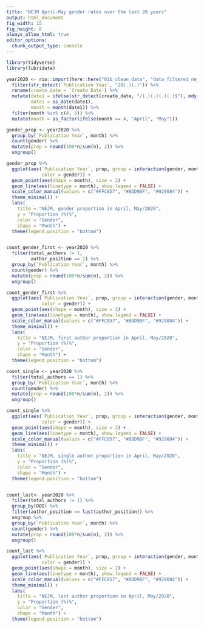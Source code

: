 ```yaml
---
title: "NEJM April-May gender rates over the last 20 years"
output: html_document
fig_width: 15
fig_height: 8 
always_allow_html: true
editor_options: 
  chunk_output_type: console
---
```

```r
library(tidyverse)
library(lubridate)

year2020 <- rio::import(here::here("01b_clean_data", "data_filtered_nejm.Rda")) %>% 
  filter(str_detect(`Publication Year`, "20(.)(.)")) %>% 
  rename(create_date = `Create Date`) %>% 
  mutate(date1 = ifelse(str_detect(create_date, "/(.)(.)(.)(.)$"), mdy(create_date), ymd(create_date)),
         date1 = as_date(date1),
         month = month(date1)) %>% 
  filter(month %in% c(4, 5)) %>% 
  mutate(month = as_factor(ifelse(month == 4, "April", "May")))

gender_prop <- year2020 %>% 
  group_by(`Publication Year`, month) %>% 
  count(gender) %>% 
  mutate(prop = round(100*n/sum(n), 2)) %>% 
  ungroup()

gender_prop %>% 
  ggplot(aes(`Publication Year`, prop, group = interaction(gender, month),
             color = gender)) +
  geom_point(aes(shape = month), size = 2) + 
  geom_line(aes(linetype = month), show.legend = FALSE) +
  scale_color_manual(values = c("#FFC857", "#BDD9BF", "#929084")) +
  theme_minimal() +
  labs(
    title = "NEJM, gender proportion in April, May/2020",
    y = "Proportion (%)%",
    color = "Gender",
    shape = "Month") +
  theme(legend.position = "bottom")


count_gender_first <- year2020 %>% 
  filter(total_authors != 1,
         author_position == 1) %>% 
  group_by(`Publication Year`, month) %>% 
  count(gender) %>% 
  mutate(prop = round(100*n/sum(n), 2)) %>% 
  ungroup()

count_gender_first %>% 
  ggplot(aes(`Publication Year`, prop, group = interaction(gender, month),
             color = gender)) +
  geom_point(aes(shape = month), size = 2) + 
  geom_line(aes(linetype = month), show.legend = FALSE) +
  scale_color_manual(values = c("#FFC857", "#BDD9BF", "#929084")) +
  theme_minimal() +
  labs(
    title = "NEJM, first author proportion in April, May/2020",
    y = "Proportion (%)%",
    color = "Gender",
    shape = "Month") +
  theme(legend.position = "bottom")

count_single <- year2020 %>% 
  filter(total_authors == 1) %>% 
  group_by(`Publication Year`, month) %>% 
  count(gender) %>% 
  mutate(prop = round(100*n/sum(n), 2)) %>% 
  ungroup()

count_single %>% 
  ggplot(aes(`Publication Year`, prop, group = interaction(gender, month),
             color = gender)) +
  geom_point(aes(shape = month), size = 2) + 
  geom_line(aes(linetype = month), show.legend = FALSE) +
  scale_color_manual(values = c("#FFC857", "#BDD9BF", "#929084")) +
  theme_minimal() +
  labs(
    title = "NEJM, single author proportion in April, May/2020",
    y = "Proportion (%)%",
    color = "Gender",
    shape = "Month") +
  theme(legend.position = "bottom")


count_last<- year2020 %>% 
  filter(total_authors != 1) %>% 
  group_by(DOI) %>% 
  filter(author_position == last(author_position)) %>% 
  ungroup %>%
  group_by(`Publication Year`, month) %>% 
  count(gender) %>% 
  mutate(prop = round(100*n/sum(n), 2)) %>% 
  ungroup()

count_last %>% 
  ggplot(aes(`Publication Year`, prop, group = interaction(gender, month),
             color = gender)) +
  geom_point(aes(shape = month), size = 2) + 
  geom_line(aes(linetype = month), show.legend = FALSE) +
  scale_color_manual(values = c("#FFC857", "#BDD9BF", "#929084")) +
  theme_minimal() +
  labs(
    title = "NEJM, last author proportion in April, May/2020",
    y = "Proportion (%)%",
    color = "Gender",
    shape = "Month") +
  theme(legend.position = "bottom")
```

